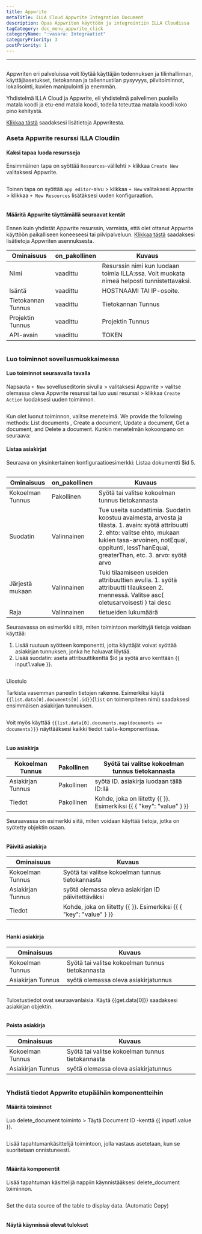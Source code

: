 ```yaml
---
title: Appwrite
metaTitle: ILLA Cloud Appwrite Integration Document
description: Opas Appwriten käyttöön ja integrointiin ILLA Cloudissa
tagCategory: doc_menu_appwrite_click
categoryName: ":vasara: Integraatiot"
categoryPriority: 3
postPriority: 1
---
```


* * *

## <Heading hidden>Appwrite tietokanta</Heading>

Appwriten eri palveluissa voit löytää käyttäjän todennuksen ja tilinhallinnan, käyttäjäasetukset, tietokannan ja tallennustilan pysyvyys, pilvitoiminnot, lokalisointi, kuvien manipulointi ja enemmän. 

Yhdistelmä ILLA Cloud ja Appwrite, eli yhdistelmä palvelimen puolella matala koodi ja etu-end matala koodi, todella toteuttaa matala koodi koko pino kehitystä.

[Klikkaa tästä](https://appwrite.io/) saadaksesi lisätietoja Appwritesta.

### Aseta Appwrite resurssi ILLA Cloudiin

#### Kaksi tapaa luoda resursseja

Ensimmäinen tapa on syöttää `Resources`-välilehti > klikkaa `Create New` valitaksesi Appwrite. 

<img src='https://cdn.illacloud.com/official-website/img/docs/assemble/appwrite1.png' alt="" />

Toinen tapa on syöttää `app editor`-sivu > klikkaa `+ New` valitaksesi Appwrite > klikkaa `+ New Resources` lisätäksesi uuden konfiguraation. 

<img src='https://cdn.illacloud.com/official-website/img/docs/assemble/appwrite2.png' alt="" />

#### Määritä Appwrite täyttämällä seuraavat kentät

Ennen kuin yhdistät Appwrite resurssin, varmista, että olet ottanut Appwrite käyttöön paikalliseen koneeseesi tai pilvipalveluun. [Klikkaa tästä](https://appwrite.io/docs/installation) saadaksesi lisätietoja Appwriten asennuksesta. 

| Ominaisuus         | on_pakollinen | Kuvaus                                                                                     |
| ------------------ | ------------- | ------------------------------------------------------------------------------------------ |
| Nimi               | vaadittu      | Resurssin nimi kun luodaan toimia ILLA:ssa. Voit muokata nimeä helposti tunnistettavaksi.  |
| Isäntä             | vaadittu      | HOSTNAAMI TAI IP-osoite.                                                                   |
| Tietokannan Tunnus | vaadittu      | Tietokannan Tunnus                                                                         |
| Projektin Tunnus   | vaadittu      | Projektin Tunnus                                                                           |
| API-avain          | vaadittu      | TOKEN                                                                                      |

<img src='https://cdn.illacloud.com/official-website/img/docs/assemble/appwrite3.png' alt="" />

### Luo toiminnot sovellusmuokkaimessa

#### Luo toiminnot seuraavalla tavalla

Napsauta `+ New` sovelluseditorin sivulla > valitaksesi Appwrite > valitse olemassa oleva Appwrite resurssi tai luo uusi resurssi > klikkaa `Create Action` luodaksesi uuden toiminnon. 

<img src='https://cdn.illacloud.com/official-website/img/docs/assemble/appwrite4.png' alt="" />

Kun olet luonut toiminnon, valitse menetelmä. We provide the following methods: List documents , Create a document, Update a document, Get a document, and Delete a document. Kunkin menetelmän kokoonpano on seuraava: 

#### Listaa asiakirjat

Seuraava on yksinkertainen konfiguraatioesimerkki: Listaa dokumentti $id 5. 

<img src='https://cdn.illacloud.com/official-website/img/docs/assemble/appwrite5.png' alt="" />

| Ominaisuus       | on_pakollinen | Kuvaus                                                                                                                                                                                                                            |
| ---------------- | ------------- | --------------------------------------------------------------------------------------------------------------------------------------------------------------------------------------------------------------------------------- |
| Kokoelman Tunnus | Pakollinen    | Syötä tai valitse kokoelman tunnus tietokannasta                                                                                                                                                                                  |
| Suodatin         | Valinnainen   | Tue useita suodattimia. Suodatin koostuu avaimesta, arvosta ja tilasta. 1. avain: syötä attribuutti 2. ehto: valitse ehto, mukaan lukien tasa-arvoinen, notEqual, oppitunti, lessThanEqual, greaterThan, etc. 3. arvo: syötä arvo |
| Järjestä mukaan  | Valinnainen   | Tuki tilaamiseen useiden attribuuttien avulla. 1. syötä attribuutti tilaukseen 2. mennessä. Valitse asc( oletusarvoisesti ) tai desc                                                                                              |
| Raja             | Valinnainen   | tietueiden lukumäärä                                                                                                                                                                                                              |

Seuraavassa on esimerkki siitä, miten toimintoon merkittyjä tietoja voidaan käyttää:

1.  Lisää ruutuun syötteen komponentti, jotta käyttäjät voivat syöttää asiakirjan tunnuksen, jonka he haluavat löytää.  
2.  Lisää suodatin: aseta attribuuttikenttä $id ja syötä arvo kenttään {{ input1.value }}. 

<img src='https://cdn.illacloud.com/official-website/img/docs/assemble/appwrite6.png' alt="" />

Ulostulo

Tarkista vasemman paneelin tietojen rakenne. Esimerkiksi käytä `{{list.data[0].documents[0].id}}`(`list` on toimenpiteen nimi) saadaksesi ensimmäisen asiakirjan tunnuksen. 

<img src='https://cdn.illacloud.com/official-website/img/docs/assemble/appwrite7.png' alt="" />

Voit myös käyttää `{{list.data[0].documents.map(documents => documents)}}` näyttääksesi kaikki tiedot `table`-komponentissa. 

<img src='https://cdn.illacloud.com/official-website/img/docs/assemble/appwrite8.png' alt="" />

#### Luo asiakirja

| Kokoelman Tunnus  | Pakollinen | Syötä tai valitse kokoelman tunnus tietokannasta                    |
| ----------------- | ---------- | ------------------------------------------------------------------- |
| Asiakirjan Tunnus | Pakollinen | syötä ID. asiakirja luodaan tällä ID:llä                            |
| Tiedot            | Pakollinen | Kohde, joka on liitetty {{ }}. Esimerkiksi {{ { "key": "value" } }} |

Seuraavassa on esimerkki siitä, miten voidaan käyttää tietoja, jotka on syötetty objektin osaan. 

<img src='https://cdn.illacloud.com/official-website/img/docs/assemble/appwrite9.png' alt="" />

#### Päivitä asiakirja

| Ominaisuus        | Kuvaus                                                              |
| ----------------- | ------------------------------------------------------------------- |
| Kokoelman Tunnus  | Syötä tai valitse kokoelman tunnus tietokannasta                    |
| Asiakirjan Tunnus | syötä olemassa oleva asiakirjan ID päivitettäväksi                  |
| Tiedot            | Kohde, joka on liitetty {{ }}. Esimerkiksi {{ { "key": "value" } }} |

<img src='https://cdn.illacloud.com/official-website/img/docs/assemble/appwrite10.png' alt="" />

#### Hanki asiakirja

| Ominaisuus        | Kuvaus                                           |
| ----------------- | ------------------------------------------------ |
| Kokoelman Tunnus  | Syötä tai valitse kokoelman tunnus tietokannasta |
| Asiakirjan Tunnus | syötä olemassa oleva asiakirjatunnus             |

<img src='https://cdn.illacloud.com/official-website/img/docs/assemble/appwrite11.png' alt="" />

Tulostustiedot ovat seuraavanlaisia. Käytä {{get.data[0]}} saadaksesi asiakirjan objektin.

<img src='https://cdn.illacloud.com/official-website/img/docs/assemble/appwrite12.png' alt="" />

#### Poista asiakirja

| Ominaisuus        | Kuvaus                                           |
| ----------------- | ------------------------------------------------ |
| Kokoelman Tunnus  | Syötä tai valitse kokoelman tunnus tietokannasta |
| Asiakirjan Tunnus | syötä olemassa oleva asiakirjatunnus             |

<img src='https://cdn.illacloud.com/official-website/img/docs/assemble/appwrite13.png' alt="" />

### Yhdistä tiedot Appwrite etupäähän komponentteihin

#### Määritä toiminnot

Luo delete_document toiminto > Täytä Document ID -kenttä {{ input1.value }}. 

<img src='https://cdn.illacloud.com/official-website/img/docs/assemble/appwrite14.png' alt="" />

Lisää tapahtumankäsittelijä toimintoon, jolla vastaus asetetaan, kun se suoritetaan onnistuneesti. 

<img src='https://cdn.illacloud.com/official-website/img/docs/assemble/appwrite15.png' alt="" />

#### Määritä komponentit

Lisää tapahtuman käsittelijä nappiin käynnistääksesi delete_document toiminnon. 

<img src='https://cdn.illacloud.com/official-website/img/docs/assemble/appwrite16.png' alt="" />

Set the data source of the table to display data. (Automatic Copy) 

<img src='https://cdn.illacloud.com/official-website/img/docs/assemble/appwrite17.png' alt="" />

#### Näytä käynnissä olevat tulokset

<img src='https://cdn.illacloud.com/official-website/img/docs/assemble/appwrite18.gif' alt="" />
